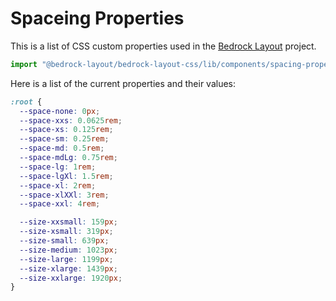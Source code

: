 
<Meta title="CSS Only/spacing-properties.css" />

# Spaceing Properties

This is a list of CSS custom properties used in the [Bedrock Layout](?path=/docs/spacing--page) project.

```javascript
import "@bedrock-layout/bedrock-layout-css/lib/components/spacing-properties.css";
```

Here is a list of the current properties and their values:

```css
:root {
  --space-none: 0px;
  --space-xxs: 0.0625rem;
  --space-xs: 0.125rem;
  --space-sm: 0.25rem;
  --space-md: 0.5rem;
  --space-mdLg: 0.75rem;
  --space-lg: 1rem;
  --space-lgXl: 1.5rem;
  --space-xl: 2rem;
  --space-xlXXl: 3rem;
  --space-xxl: 4rem;

  --size-xxsmall: 159px;
  --size-xsmall: 319px;
  --size-small: 639px;
  --size-medium: 1023px;
  --size-large: 1199px;
  --size-xlarge: 1439px;
  --size-xxlarge: 1920px;
}
```
